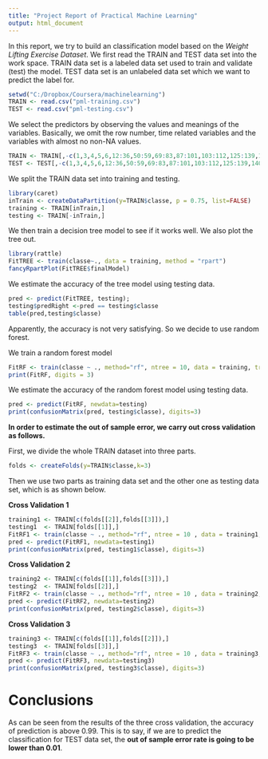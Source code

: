 ```yaml
---
title: "Project Report of Practical Machine Learning"
output: html_document
---
```

In this report, we try to build an classification model based on the *Weight Lifting Exercise Dataset*.
We first read the TRAIN and TEST data set into the work space. TRAIN data set is a labeled data set used to train and validate (test) the model. TEST data set is an unlabeled data set which we want to predict the label for.
```r
setwd("C:/Dropbox/Coursera/machinelearning")
TRAIN <- read.csv("pml-training.csv")
TEST <- read.csv("pml-testing.csv")
```
We select the predictors by observing the values and meanings of the variables. Basically, we omit the row number, time related variables and the variables with almost no non-NA values.
```r
TRAIN <- TRAIN[,-c(1,3,4,5,6,12:36,50:59,69:83,87:101,103:112,125:139,140:150)]
TEST <- TEST[,-c(1,3,4,5,6,12:36,50:59,69:83,87:101,103:112,125:139,140:150)]
```
We split the TRAIN data set into training and testing.
```r
library(caret)
inTrain <- createDataPartition(y=TRAIN$classe, p = 0.75, list=FALSE)
training <- TRAIN[inTrain,]
testing <- TRAIN[-inTrain,]
```
We then train a decision tree model to see if it works well. We also plot the tree out.
```r
library(rattle)
FitTREE <- train(classe~., data = training, method = "rpart")
fancyRpartPlot(FitTREE$finalModel)
```
We estimate the accuracy of the tree model using testing data.
```r
pred <- predict(FitTREE, testing);
testing$predRight <-pred == testing$classe
table(pred,testing$classe)
```
Apparently, the accuracy is not very satisfying. So we decide to use random forest.

We train a random forest model 
```r
FitRF <- train(classe ~ ., method="rf", ntree = 10, data = training, trControl=trainControl(method = "cv", number = 5))
print(FitRF, digits = 3)
```
We estimate the accuracy of the random forest model using testing data.
```r
pred <- predict(FitRF, newdata=testing)
print(confusionMatrix(pred, testing$classe), digits=3)
```
**In order to estimate the out of sample error, we carry out cross validation as follows.**

First, we divide the whole TRAIN dataset into three parts.
```r
folds <- createFolds(y=TRAIN$classe,k=3)
```
Then we use two parts as training data set and the other one as testing data set, which is as shown below.

**Cross Validation 1**
```r
training1 <- TRAIN[c(folds[[2]],folds[[3]]),]
testing1  <- TRAIN[folds[[1]],]
FitRF1 <- train(classe ~ ., method="rf", ntree = 10 , data = training1, trControl=trainControl(method = "cv", number = 5))
pred <- predict(FitRF1, newdata=testing1)
print(confusionMatrix(pred, testing1$classe), digits=3)
```
**Cross Validation 2**
```r
training2 <- TRAIN[c(folds[[1]],folds[[3]]),]
testing2  <- TRAIN[folds[[2]],]
FitRF2 <- train(classe ~ ., method="rf", ntree = 10 , data = training2, trControl=trainControl(method = "cv", number = 5))
pred <- predict(FitRF2, newdata=testing2)
print(confusionMatrix(pred, testing2$classe), digits=3)
```
**Cross Validation 3**
```r
training3 <- TRAIN[c(folds[[1]],folds[[2]]),]
testing3  <- TRAIN[folds[[3]],]
FitRF3 <- train(classe ~ ., method="rf", ntree = 10 , data = training3, trControl=trainControl(method = "cv", number = 5))
pred <- predict(FitRF3, newdata=testing3)
print(confusionMatrix(pred, testing3$classe), digits=3)
```
# Conclusions
As can be seen from the results of the three cross validation, the accuracy of prediction is above 0.99. This is to say, if we are to predict the classification for TEST data set, the **out of sample error rate is going to be lower than 0.01**.